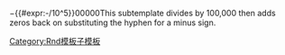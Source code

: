 <includeonly>−{{#expr:-{{{1}}}/10^5}}00000</includeonly><noinclude>This subtemplate divides {{{1}}} by 100,000 then adds zeros back on substituting the hyphen for a minus sign.

[[Category:Rnd模板子模板]]</noinclude>